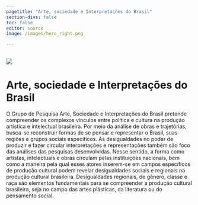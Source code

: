 ```yaml
---
pagetitle: "Arte, sociedade e Interpretações do Brasil"
section-divs: false
toc: false
editor: source
image: /images/hero_right.png

---
```

![](/images/008_Painel Brennand.jpg){fig-align="rigt"}
---
# Arte, sociedade e Interpretações do Brasil


  O Grupo de Pesquisa Arte, Sociedade e Interpretações do Brasil pretende compreender os complexos vínculos entre política e cultura na produção artística e intelectual brasileira. Por meio da análise de obras e trajetórias, busca-se reconstruir formas de se pensar e representar o Brasil, suas regiões e grupos sociais específicos. As desigualdades no poder de produzir e fazer circular interpretações e representações também são foco das análises das pesquisas desenvolvidas. Nesse sentido, a forma como artistas, intelectuais e obras circulam pelas instituições nacionais, bem como a maneira pela qual esses atores inserem-se em campos específicos de produção cultural podem revelar desigualdades sociais e regionais na produção cultural brasileira. Desigualdades regionais, de gênero, classe e raça são elementos fundamentais para se compreender a produção cultural brasileira, seja no campo das artes plásticas, da literatura ou do pensamento social.